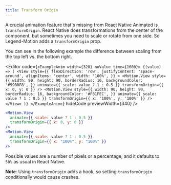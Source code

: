 ```yaml
---
title: Transform Origin
---
```


A crucial animation feature that's missing from React Native Animated is `transformOrigin`. React Native does transformations from the center of the component, but sometimes you need to scale or rotate from one side. So Legend-Motion adds a `transformOrigin` prop.

You can see in the following example the difference between scaling from the top left vs. the bottom right.

<Editor
  code={`
<ExampleAnim width={320} noValue time={1600}>
  {(value) => (
    <View
      style={{
        flexDirection: 'row',
        justifyContent: 'space-around',
        alignItems: 'center',
        width: '100%',
      }}
    >
      <Motion.View
        style={{
          width: 90,
          height: 90,
          borderRadius: 16,
          backgroundColor: '#59B0F8',
        }}
        animate={{ scale: value ? 1 : 0.5 }}
        transformOrigin={{ x: 0, y: 0 }}
      />
      <Motion.View
        style={{
          width: 90,
          height: 90,
          borderRadius: 16,
          backgroundColor: '#F81FEC',
        }}
        animate={{ scale: value ? 1 : 0.5 }}
        transformOrigin={{ x: '100%', y: '100%' }}
      />
    </View>
  )}
</ExampleAnim>
  `}
  hideCode
  previewWidth={340}
/>

```jsx
<Motion.View
  animate={{ scale: value ? 1 : 0.5 }}
  transformOrigin={{ x: 0, y: 0 }}
/>
<Motion.View
  animate={{ scale: value ? 1 : 0.5 }}
  transformOrigin={{ x: "100%", y: "100%" }}
/>
```


Possible values are a number of pixels or a percentage, and it defaults to `50%` as usual in React Native.

**Note**: Using `transformOrigin` adds a hook, so setting `transformOrigin` conditionally would cause crashes.
